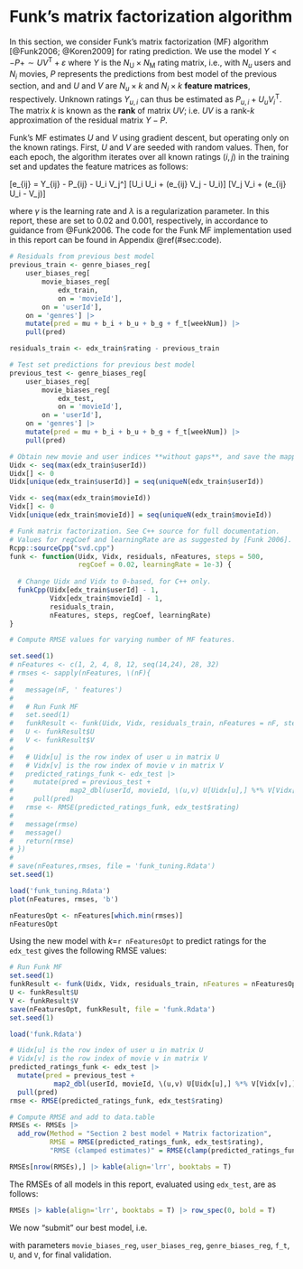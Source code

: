 # Funk's matrix factorization algorithm

In this section, we consider Funk's matrix factorization (MF)
algorithm [@Funk2006; @Koren2009] for rating prediction.
We use the model $Y <- P + \sim UV^\mathrm{T} + \varepsilon$
where $Y$ is the $N_\mathrm{U}\times N_\mathrm{M}$
rating matrix, i.e., with $N_u$ users and $N_i$ movies,
$P$ represents the predictions from best model of the previous section, and
and $U$ and $V$ are $N_u \times k$ and $N_i \times k$
**feature matrices**, respectively.
Unknown ratings $Y_{u,i}$ can thus be estimated as $P_{u,i} + U_u V_i^\mathrm{T}$.
The matrix $k$ is known as the **rank** of matrix $UV$; i.e. $UV$ is a
rank-$k$ approximation of the residual matrix $Y-P$.


Funk's MF estimates $U$ and $V$ using gradient descent,
but operating only on the known ratings. First, $U$ and $V$ are seeded with random values.
Then, for each epoch, the algorithm iterates over all known ratings $(i,j)$ in the training set
and updates the feature matrices as follows:

\[e_{ij} = Y_{ij} - P_{ij} - U_i V_j^\mathrm{T}\]
\[U_i \gets U_i + \gamma(e_{ij} V_j - \lambda U_i)\]
\[V_j \gets V_i + \gamma(e_{ij} U_i - \lambda V_j)\]

where $\gamma$ is the learning rate and $\lambda$ is a regularization parameter.
In this report, these are set to 0.02 and 0.001, respectively, in accordance to guidance from
@Funk2006. The code for the Funk MF implementation used in this report can be found in
Appendix \@ref(#sec:code).

```r

# Residuals from previous best model
previous_train <- genre_biases_reg[
    user_biases_reg[
        movie_biases_reg[
            edx_train,
            on = 'movieId'],
        on = 'userId'],
    on = 'genres'] |> 
    mutate(pred = mu + b_i + b_u + b_g + f_t[weekNum]) |> 
    pull(pred)

residuals_train <- edx_train$rating - previous_train

# Test set predictions for previous best model
previous_test <- genre_biases_reg[
    user_biases_reg[
        movie_biases_reg[
            edx_test,
            on = 'movieId'],
        on = 'userId'],
    on = 'genres'] |> 
    mutate(pred = mu + b_i + b_u + b_g + f_t[weekNum]) |> 
    pull(pred)

# Obtain new movie and user indices **without gaps**, and save the mappings
Uidx <- seq(max(edx_train$userId))
Uidx[] <- 0
Uidx[unique(edx_train$userId)] = seq(uniqueN(edx_train$userId))

Vidx <- seq(max(edx_train$movieId))
Vidx[] <- 0
Vidx[unique(edx_train$movieId)] = seq(uniqueN(edx_train$movieId))

# Funk matrix factorization. See C++ source for full documentation.
# Values for regCoef and learningRate are as suggested by [Funk 2006].
Rcpp::sourceCpp("svd.cpp")
funk <- function(Uidx, Vidx, residuals, nFeatures, steps = 500,
                 regCoef = 0.02, learningRate = 1e-3) {
  
  # Change Uidx and Vidx to 0-based, for C++ only.
  funkCpp(Uidx[edx_train$userId] - 1,
          Vidx[edx_train$movieId] - 1,
          residuals_train,
          nFeatures, steps, regCoef, learningRate)
}

# Compute RMSE values for varying number of MF features.

set.seed(1)
# nFeatures <- c(1, 2, 4, 8, 12, seq(14,24), 28, 32)
# rmses <- sapply(nFeatures, \(nF){
# 
#   message(nF, ' features')
# 
#   # Run Funk MF
#   set.seed(1)
#   funkResult <- funk(Uidx, Vidx, residuals_train, nFeatures = nF, steps = 500)
#   U <- funkResult$U
#   V <- funkResult$V
# 
#   # Uidx[u] is the row index of user u in matrix U
#   # Vidx[v] is the row index of movie v in matrix V
#   predicted_ratings_funk <- edx_test |>
#     mutate(pred = previous_test +
#              map2_dbl(userId, movieId, \(u,v) U[Uidx[u],] %*% V[Vidx[v],])) |>
#     pull(pred)
#   rmse <- RMSE(predicted_ratings_funk, edx_test$rating)
# 
#   message(rmse)
#   message()
#   return(rmse)
# })
# 
# save(nFeatures,rmses, file = 'funk_tuning.Rdata')
set.seed(1)

load('funk_tuning.Rdata')
plot(nFeatures, rmses, 'b')
```

```r
nFeaturesOpt <- nFeatures[which.min(rmses)]
nFeaturesOpt
```


Using the new model with $k=$`r nFeaturesOpt` to predict ratings for the `edx_test` gives the following RMSE
values:
```r

# Run Funk MF
set.seed(1)
funkResult <- funk(Uidx, Vidx, residuals_train, nFeatures = nFeaturesOpt, steps = 500)
U <- funkResult$U
V <- funkResult$V
save(nFeaturesOpt, funkResult, file = 'funk.Rdata')
set.seed(1)

load('funk.Rdata')

# Uidx[u] is the row index of user u in matrix U
# Vidx[v] is the row index of movie v in matrix V
predicted_ratings_funk <- edx_test |>
  mutate(pred = previous_test +
           map2_dbl(userId, movieId, \(u,v) U[Uidx[u],] %*% V[Vidx[v],])) |>
  pull(pred)
rmse <- RMSE(predicted_ratings_funk, edx_test$rating)

# Compute RMSE and add to data.table
RMSEs <- RMSEs |>
  add_row(Method = "Section 2 best model + Matrix factorization",
          RMSE = RMSE(predicted_ratings_funk, edx_test$rating),
          "RMSE (clamped estimates)" = RMSE(clamp(predicted_ratings_funk), edx_test$rating))

RMSEs[nrow(RMSEs),] |> kable(align='lrr', booktabs = T)
```

The RMSEs of all models in this report, evaluated using `edx_test`, are as follows:

```r
RMSEs |> kable(align='lrr', booktabs = T) |> row_spec(0, bold = T)
```

We now "submit" our best model, i.e.
\begin{equation}
Y_{u,i} \sim \mu + b_{1;i} + b_{2;u} + b_{3;g(i)} + f(t_{u,i})
+ UV^\mathrm{T} + \varepsilon_{u,i}, (\#final-model)
\end{equation}

with parameters `movie_biases_reg`, `user_biases_reg`, `genre_biases_reg`, `f_t`, `U`, and `V`,
for final validation.
